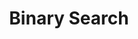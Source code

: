 ---
title: Binary Search
desc: Efficiently search through sorted data in O(log(n)).

layout: /src/layouts/lessonlayout.astro
---